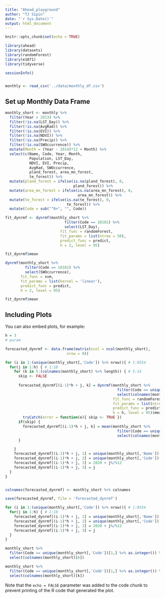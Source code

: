 ```yaml
---
title: "Ahead_playground"
author: "TJ Sipin"
date: "`r Sys.Date()`"
output: html_document
---
```


```r
knitr::opts_chunk$set(echo = TRUE)

library(ahead)
library(datasets)
library(randomForest)
library(e1071)
library(tidyverse)

sessionInfo() 


monthly <- read_csv('../data/monthly_df.csv')
```

## Set up Monthly Data Frame

```r
monthly_short <- monthly %>% 
  filter(Year > 2013) %>% 
  filter(!is.na(LST_Day)) %>% 
  filter(!is.na(AvgRad)) %>% 
  filter(!is.na(EVI)) %>% 
  filter(!is.na(NDVI)) %>% 
  filter(!is.na(Precip)) %>% 
  filter(!is.na(SWOccurrence)) %>% 
  mutate(Month = (Year - 2014)*12 + Month) %>% 
  select(c(Name, Code, Year, Month,
           Population, LST_Day,
           NDVI, EVI, Precip,
           AvgRad, SWOccurrence,
           pland_forest, area_mn_forest,
           te_forest)) %>% 
  mutate(pland_forest = ifelse(is.na(pland_forest), 0,
                               pland_forest)) %>% 
  mutate(area_mn_forest = ifelse(is.na(area_mn_forest), 0,
                                 area_mn_forest)) %>% 
  mutate(te_forest = ifelse(is.na(te_forest), 0,
                            te_forest)) %>% 
  mutate(Code = sub("^0+", "", Code))
```


```r
fit_dynrmf <- dynrmf(monthly_short %>% 
                           filter(Code == 10101) %>% 
                           select(LST_Day), 
                         fit_func = randomForest,
                         fit_params = list(ntree = 50),
                         predict_func = predict,
                         h = 2, level = 95)

fit_dynrmf$mean

dynrmf(monthly_short %>% 
         filter(Code == 10101) %>% 
         select(SWOccurrence), 
       fit_func = svm,
       fit_params = list(kernel = 'linear'),
       predict_func = predict,
       h = 2, level = 95)

fit_dynrmf$mean
```

## Including Plots

You can also embed plots, for example:

```r
h = 3
# param

forecasted_dynrmf <- data.frame(matrix(ncol = ncol(monthly_short),
                            nrow = 0))

for (i in 1:(unique(monthly_short[,'Code']) %>% nrow)){ # 1:8554
  for(j in 1:h) { # 1:10
    for (k in 5:(colnames(monthly_short) %>% length)) { # 5:14
      skip <- FALSE
      
      forecasted_dynrmf[(i-1)*h + j, k] = dynrmf(monthly_short %>% 
                                                   filter(Code == unique(monthly_short[,'Code'])[i,] %>% as.integer()) %>%
                                                   select(colnames(monthly_short)[k]),  
                                                 fit_func = randomForest,
                                                 fit_params = list(ntree = 50),
                                                 predict_func = predict,
                                                 h = h, level = 95)$mean[j] %>% 
        tryCatch(error = function(e){ skip <- TRUE })
      if(skip) {
        forecasted_dynrmf[(i-1)*h + j, k] = mean(monthly_short %>% 
                                                   filter(Code == unique(monthly_short[,'Code'])[i,] %>% as.integer()) %>%
                                                   select(colnames(monthly_short)[k]))
      }

    }
    forecasted_dynrmf[(i-1)*h + j, 1] = unique(monthly_short[,'Name'])[i,]
    forecasted_dynrmf[(i-1)*h + j, 2] = unique(monthly_short[,'Code'])[i,]
    forecasted_dynrmf[(i-1)*h + j, 3] = 2020 + j%/%12
    forecasted_dynrmf[(i-1)*h + j, 3] = j
  }
}


colnames(forecasted_dynrmf) <- monthly_short %>% colnames

save(forecasted_dynrmf, file = 'forecasted_dynrmf')
```


```r
for (i in 1:(unique(monthly_short[,'Code']) %>% nrow)){ # 1:8554
  for(j in 1:h) { # 1:10
    forecasted_dynrmf[(i-1)*h + j, 1] = unique(monthly_short[,'Name'])[i,]
    forecasted_dynrmf[(i-1)*h + j, 2] = unique(monthly_short[,'Code'])[i,]
    forecasted_dynrmf[(i-1)*h + j, 3] = 2020 + j%/%12
    forecasted_dynrmf[(i-1)*h + j, 3] = j
  }
}
```

```r
monthly_short %>% 
  filter(Code == unique(monthly_short[,'Code'])[1,] %>% as.integer()) %>% 
  select(colnames(monthly_short)[6])

monthly_short %>% 
  filter(Code == unique(monthly_short[,'Code'])[1,] %>% as.integer()) %>% 
  select(colnames(monthly_short)[k])

```


Note that the `echo = FALSE` parameter was added to the code chunk to prevent printing of the R code that generated the plot.
